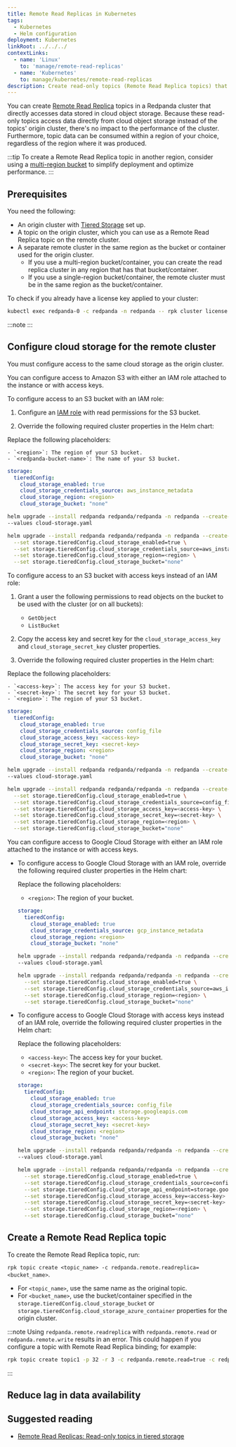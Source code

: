```yaml
---
title: Remote Read Replicas in Kubernetes
tags:
  - Kubernetes
  - Helm configuration
deployment: Kubernetes
linkRoot: ../../../
contextLinks:
  - name: 'Linux'
    to: 'manage/remote-read-replicas'
  - name: 'Kubernetes'
    to: manage/kubernetes/remote-read-replicas
description: Create read-only topics (Remote Read Replica topics) that mirror topics on a different cluster.
---
```


<head>
    <meta name="title" content="Remote Read Replicas in Kubernetes | Redpanda Docs"/>
    <meta name="description" content="Create read-only topics (Remote Read Replica topics) that mirror topics on a different cluster."/>
</head>



<ContextLink frontmatter={frontMatter}
/>

<AboutRemoteReadReplicas frontmatter={frontMatter}/>

You can create [Remote Read Replica](../../remote-read-replicas) topics in a Redpanda cluster that directly accesses data stored in cloud object storage. Because these read-only topics access data directly from cloud object storage instead of the topics' origin cluster, there's no impact to the performance of the cluster. Furthermore, topic data can be consumed within a region of your choice, regardless of the region where it was produced. 

:::tip
To create a Remote Read Replica topic in another region, consider using a [multi-region bucket](https://aws.amazon.com/s3/features/multi-region-access-points/) to simplify deployment and optimize performance. 
:::

## Prerequisites

You need the following:

- An origin cluster with [Tiered Storage](../tiered-storage#set-up-tiered-storage) set up.
- A topic on the origin cluster, which you can use as a Remote Read Replica topic on the remote cluster.
- A separate remote cluster in the same region as the bucket or container used for the origin cluster. 
   - If you use a multi-region bucket/container, you can create the read replica cluster in any region that has that bucket/container. 
   - If you use a single-region bucket/container, the remote cluster must be in the same region as the bucket/container.

<EnterpriseLicenseNote frontmatter={frontMatter}/>

To check if you already have a license key applied to your cluster:

```bash
kubectl exec redpanda-0 -c redpanda -n redpanda -- rpk cluster license info
```

:::note
<ValuesYaml path="storage.tieredConfig"/>
:::

## Configure cloud storage for the remote cluster

You must configure access to the same cloud storage as the origin cluster.

<Tabs groupId="cloud-platform" queryString>
<TabItem value="s3" label="Amazon S3" default>

You can configure access to Amazon S3 with either an IAM role attached to the instance or with access keys.

To configure access to an S3 bucket with an IAM role: 

1. Configure an [IAM role](../../../manage/security/iam-roles/#configuring-iam-roles) with read permissions for the S3 bucket. 

1. Override the following required cluster properties in the Helm chart:

  Replace the following placeholders:

    - `<region>`: The region of your S3 bucket.
    - `<redpanda-bucket-name>`: The name of your S3 bucket.

  <Tabs groupId="helm-config" queryString>
  <TabItem value="values" label="--values">

  ```yaml title="cloud-storage.yaml"
  storage:
    tieredConfig:
      cloud_storage_enabled: true
      cloud_storage_credentials_source: aws_instance_metadata
      cloud_storage_region: <region>
      cloud_storage_bucket: "none"
  ```

  ```bash
  helm upgrade --install redpanda redpanda/redpanda -n redpanda --create-namespace \
  --values cloud-storage.yaml
  ```

  </TabItem>
  <TabItem value="flags" label="--set">

  ```bash
  helm upgrade --install redpanda redpanda/redpanda -n redpanda --create-namespace \
    --set storage.tieredConfig.cloud_storage_enabled=true \
    --set storage.tieredConfig.cloud_storage_credentials_source=aws_instance_metadata \
    --set storage.tieredConfig.cloud_storage_region=<region> \
    --set storage.tieredConfig.cloud_storage_bucket="none"
  ```

  </TabItem>
  </Tabs>

To configure access to an S3 bucket with access keys instead of an IAM role:

1. Grant a user the following permissions to read objects on the bucket to be used with the cluster (or on all buckets):
    - `GetObject`
    - `ListBucket`

1. Copy the access key and secret key for the `cloud_storage_access_key` and `cloud_storage_secret_key` cluster properties.
1. Override the following required cluster properties in the Helm chart:

  Replace the following placeholders:

    - `<access-key>`: The access key for your S3 bucket.
    - `<secret-key>`: The secret key for your S3 bucket.
    - `<region>`: The region of your S3 bucket.

  <Tabs groupId="helm-config" queryString>
  <TabItem value="values" label="--values">

  ```yaml title="cloud-storage.yaml"
  storage:
    tieredConfig:
      cloud_storage_enabled: true
      cloud_storage_credentials_source: config_file
      cloud_storage_access_key: <access-key>
      cloud_storage_secret_key: <secret-key>
      cloud_storage_region: <region>
      cloud_storage_bucket: "none"
  ```

  ```bash
  helm upgrade --install redpanda redpanda/redpanda -n redpanda --create-namespace \
  --values cloud-storage.yaml
  ```

  </TabItem>
  <TabItem value="flags" label="--set">

  ```bash
  helm upgrade --install redpanda redpanda/redpanda -n redpanda --create-namespace \
    --set storage.tieredConfig.cloud_storage_enabled=true \
    --set storage.tieredConfig.cloud_storage_credentials_source=config_file \
    --set storage.tieredConfig.cloud_storage_access_key=<access-key> \
    --set storage.tieredConfig.cloud_storage_secret_key=<secret-key> \
    --set storage.tieredConfig.cloud_storage_region=<region> \
    --set storage.tieredConfig.cloud_storage_bucket="none"
  ```

  </TabItem>
  </Tabs>

</TabItem>
<TabItem value="gcs" label="Google Cloud Storage">

You can configure access to Google Cloud Storage with either an IAM role attached to the instance or with access keys.

- To configure access to Google Cloud Storage with an IAM role, override the following required cluster properties in the Helm chart:

  Replace the following placeholders:

    - `<region>`: The region of your bucket.

  <Tabs groupId="helm-config" queryString>
  <TabItem value="values" label="--values">

  ```yaml title="cloud-storage.yaml"
  storage:
    tieredConfig:
      cloud_storage_enabled: true
      cloud_storage_credentials_source: gcp_instance_metadata
      cloud_storage_region: <region>
      cloud_storage_bucket: "none"
  ```

  ```bash
  helm upgrade --install redpanda redpanda/redpanda -n redpanda --create-namespace \
  --values cloud-storage.yaml
  ```

  </TabItem>
  <TabItem value="flags" label="--set">

  ```bash
  helm upgrade --install redpanda redpanda/redpanda -n redpanda --create-namespace \
    --set storage.tieredConfig.cloud_storage_enabled=true \
    --set storage.tieredConfig.cloud_storage_credentials_source=aws_instance_metadata \
    --set storage.tieredConfig.cloud_storage_region=<region> \
    --set storage.tieredConfig.cloud_storage_bucket="none"
  ```

  </TabItem>
  </Tabs>

- To configure access to Google Cloud Storage with access keys instead of an IAM role, override the following required cluster properties in the Helm chart:

  Replace the following placeholders:

    - `<access-key>`: The access key for your bucket.
    - `<secret-key>`: The secret key for your bucket.
    - `<region>`: The region of your bucket.

  <Tabs groupId="helm-config" queryString>
  <TabItem value="values" label="--values">

  ```yaml title="cloud-storage.yaml"
  storage:
    tieredConfig:
      cloud_storage_enabled: true
      cloud_storage_credentials_source: config_file
      cloud_storage_api_endpoint: storage.googleapis.com
      cloud_storage_access_key: <access-key>
      cloud_storage_secret_key: <secret-key>
      cloud_storage_region: <region>
      cloud_storage_bucket: "none"
  ```

  ```bash
  helm upgrade --install redpanda redpanda/redpanda -n redpanda --create-namespace \
  --values cloud-storage.yaml
  ```

  </TabItem>
  <TabItem value="flags" label="--set">

  ```bash
  helm upgrade --install redpanda redpanda/redpanda -n redpanda --create-namespace \
    --set storage.tieredConfig.cloud_storage_enabled=true \
    --set storage.tieredConfig.cloud_storage_credentials_source=config_file \
    --set storage.tieredConfig.cloud_storage_api_endpoint=storage.googleapis.com \
    --set storage.tieredConfig.cloud_storage_access_key=<access-key> \
    --set storage.tieredConfig.cloud_storage_secret_key=<secret-key> \
    --set storage.tieredConfig.cloud_storage_region=<region> \
    --set storage.tieredConfig.cloud_storage_bucket="none"
  ```

  </TabItem>
  </Tabs>

</TabItem>
</Tabs>

## Create a Remote Read Replica topic

To create the Remote Read Replica topic, run: 
   
`rpk topic create <topic_name> -c redpanda.remote.readreplica=<bucket_name>`. 

- For `<topic_name>`, use the same name as the original topic. 
- For `<bucket_name>`, use the bucket/container specified in the `storage.tieredConfig.cloud_storage_bucket` or `storage.tieredConfig.cloud_storage_azure_container` properties for the origin cluster.

:::note
Using `redpanda.remote.readreplica` with `redpanda.remote.read` or `redpanda.remote.write` results in an error. This could happen if you configure a topic with Remote Read Replica binding; for example:

```bash
rpk topic create topic1 -p 32 -r 3 -c redpanda.remote.read=true -c redpanda.remote.write=false -c redpanda.remote.readreplica=bucket
```
:::

## Reduce lag in data availability

<ReduceLag frontmatter={frontMatter}/>

## Suggested reading

- [Remote Read Replicas: Read-only topics in tiered storage](https://redpanda.com/blog/remote-read-replicas-for-distributing-work)